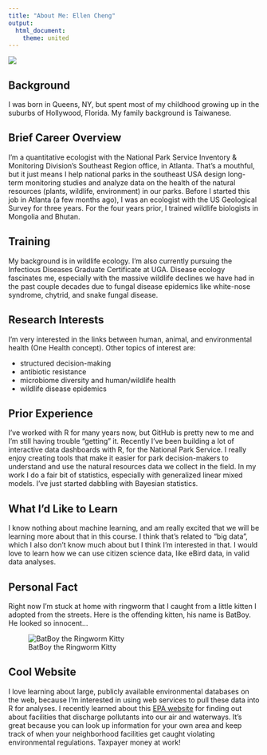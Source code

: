 ```yaml
---
title: "About Me: Ellen Cheng"
output: 
  html_document:
    theme: united
---
```

![](ECheng_photo.jpeg)

## Background
I was born in Queens, NY, but spent most of my childhood growing up in the suburbs of Hollywood, Florida. My family background is Taiwanese.

## Brief Career Overview
I'm a quantitative ecologist with the National Park Service Inventory & Monitoring Division's Southeast Region office, in Atlanta. That's a mouthful, but it just means I help national parks in the southeast USA design long-term monitoring studies and analyze data on the health of the natural resources (plants, wildlife, environment) in our parks. Before I started this job in Atlanta (a few months ago), I was an ecologist with the US Geological Survey for three years. For the four years prior, I trained wildlife biologists in Mongolia and Bhutan.

## Training
My background is in wildlife ecology. I'm also currently pursuing the Infectious Diseases Graduate Certificate at UGA. Disease ecology fascinates me, especially with the massive wildlife declines we have had in the past couple decades due to fungal disease epidemics like white-nose syndrome, chytrid, and snake fungal disease.

## Research Interests
I'm very interested in the links between human, animal, and environmental health (One Health concept). Other  topics of interest are:

* structured decision-making
* antibiotic resistance
* microbiome diversity and human/wildlife health
* wildlife disease epidemics

## Prior Experience
I've worked with R for many years now, but GitHub is pretty new to me and I'm still having trouble "getting" it. Recently I've been building a lot of interactive data dashboards with R, for the National Park Service. I really enjoy creating tools that make it easier for park decision-makers to understand and use the natural resources data we collect in the field. In my work I do a fair bit of statistics, especially with generalized linear mixed models. I've just started dabbling with Bayesian statistics. 

## What I'd Like to Learn
I know nothing about machine learning, and am really excited that we will be learning more about that in this course. I think that's related to "big data", which I also don't know much about but I think I'm interested in that. I would love to learn how we can use citizen science data, like eBird data, in valid data analyses.

## Personal Fact
Right now I'm stuck at home with ringworm that I caught from a little kitten I adopted from the streets. Here is the offending kitten, his name is BatBoy. He looked so innocent...

![BatBoy the Ringworm Kitty](BatBoy.jpg)

## Cool Website
I love learning about large, publicly available environmental databases on the web, because I'm interested in using web services to pull these data into R for analyses. I recently learned about this [EPA website](https://echo.epa.gov/) for finding out about facilities that discharge pollutants into our air and waterways. It's great because you can look up information for your own area and keep track of when your neighborhood facilities get caught violating environmental regulations. Taxpayer money at work!

